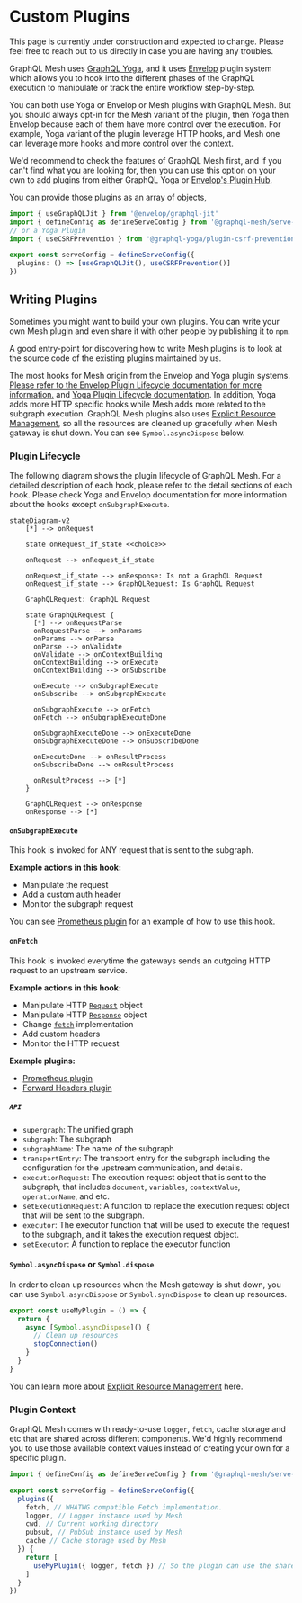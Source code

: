 
# Custom Plugins

<Callout>
  This page is currently under construction and expected to change. Please feel free to reach out to
  us directly in case you are having any troubles.
</Callout>

GraphQL Mesh uses
[GraphQL Yoga](https://the-guild.dev/graphql/yoga-server/docs/features/envelop-plugins), and it uses
[Envelop](https://the-guild.dev/graphql/envelop) plugin system which allows you to hook into the
different phases of the GraphQL execution to manipulate or track the entire workflow step-by-step.

<Callout>
You can both use Yoga or Envelop or Mesh plugins with GraphQL Mesh.
But you should always opt-in for the Mesh variant of the plugin, then Yoga then Envelop because each of them have more control over the execution.
For example, Yoga variant of the plugin leverage HTTP hooks, and Mesh one can leverage more hooks and more control over the context.

We'd recommend to check the features of GraphQL Mesh first, and if you can't find what you are
looking for, then you can use this option on your own to add plugins from either GraphQL Yoga or
[Envelop's Plugin Hub](https://the-guild.dev/graphql/envelop/plugins).

</Callout>

You can provide those plugins as an array of objects,

```ts filename="mesh.config.ts" {7}
import { useGraphQLJit } from '@envelop/graphql-jit'
import { defineConfig as defineServeConfig } from '@graphql-mesh/serve-cli'
// or a Yoga Plugin
import { useCSRFPrevention } from '@graphql-yoga/plugin-csrf-prevention'

export const serveConfig = defineServeConfig({
  plugins: () => [useGraphQLJit(), useCSRFPrevention()]
})
```

## Writing Plugins

Sometimes you might want to build your own plugins. You can write your own Mesh plugin and even
share it with other people by publishing it to `npm`.

<Callout>
  A good entry-point for discovering how to write Mesh plugins is to look at the source code of the
  existing plugins maintained by us.
</Callout>

The most hooks for Mesh origin from the Envelop and Yoga plugin systems.
[Please refer to the Envelop Plugin Lifecycle documentation for more information.](https://the-guild.dev/graphql/envelop/docs/plugins/lifecycle)
and
[Yoga Plugin Lifecycle documentation](https://the-guild.dev/graphql/yoga-server/docs/features/envelop-plugins).
In addition, Yoga adds more HTTP specific hooks while Mesh adds more related to the subgraph
execution. GraphQL Mesh plugins also uses
[Explicit Resource Management](https://www.typescriptlang.org/docs/handbook/release-notes/typescript-5-2.html),
so all the resources are cleaned up gracefully when Mesh gateway is shut down. You can see
`Symbol.asyncDispose` below.

### Plugin Lifecycle

The following diagram shows the plugin lifecycle of GraphQL Mesh. For a detailed description of each
hook, please refer to the detail sections of each hook. Please check Yoga and Envelop documentation
for more information about the hooks except `onSubgraphExecute`.

```mermaid
stateDiagram-v2
    [*] --> onRequest

    state onRequest_if_state <<choice>>

    onRequest --> onRequest_if_state

    onRequest_if_state --> onResponse: Is not a GraphQL Request
    onRequest_if_state --> GraphQLRequest: Is GraphQL Request

    GraphQLRequest: GraphQL Request

    state GraphQLRequest {
      [*] --> onRequestParse
      onRequestParse --> onParams
      onParams --> onParse
      onParse --> onValidate
      onValidate --> onContextBuilding
      onContextBuilding --> onExecute
      onContextBuilding --> onSubscribe

      onExecute --> onSubgraphExecute
      onSubscribe --> onSubgraphExecute

      onSubgraphExecute --> onFetch
      onFetch --> onSubgraphExecuteDone

      onSubgraphExecuteDone --> onExecuteDone
      onSubgraphExecuteDone --> onSubscribeDone

      onExecuteDone --> onResultProcess
      onSubscribeDone --> onResultProcess

      onResultProcess --> [*]
    }

    GraphQLRequest --> onResponse
    onResponse --> [*]

```

#### `onSubgraphExecute`

This hook is invoked for ANY request that is sent to the subgraph.

**Example actions in this hook:**

- Manipulate the request
- Add a custom auth header
- Monitor the subgraph request

You can see [Prometheus plugin](/v1/serve/plugins/monitoring-tracing/prometheus) for an example of
how to use this hook.

#### `onFetch`

This hook is invoked everytime the gateways sends an outgoing HTTP request to an upstream service.

**Example actions in this hook:**

- Manipulate HTTP [`Request`](https://developer.mozilla.org/en-US/docs/Web/API/Request) object
- Manipulate HTTP [`Response`](https://developer.mozilla.org/en-US/docs/Web/API/Response) object
- Change [`fetch`](https://developer.mozilla.org/en-US/docs/Web/API/Fetch_API) implementation
- Add custom headers
- Monitor the HTTP request

**Example plugins:**

- [Prometheus plugin](/v1/serve/plugins/monitoring-tracing/prometheus)
- [Forward Headers plugin](/v1/serve/plugins/auth/forward-headers)

##### `API`

- `supergraph`: The unified graph
- `subgraph`: The subgraph
- `subgraphName`: The name of the subgraph
- `transportEntry`: The transport entry for the subgraph including the configuration for the
  upstream communication, and details.
- `executionRequest`: The execution request object that is sent to the subgraph, that includes
  `document`, `variables`, `contextValue`, `operationName`, and etc.
- `setExecutionRequest`: A function to replace the execution request object that will be sent to the
  subgraph.
- `executor`: The executor function that will be used to execute the request to the subgraph, and it
  takes the execution request object.
- `setExecutor`: A function to replace the executor function

#### `Symbol.asyncDispose` or `Symbol.dispose`

In order to clean up resources when the Mesh gateway is shut down, you can use `Symbol.asyncDispose`
or `Symbol.syncDispose` to clean up resources.

```ts
export const useMyPlugin = () => {
  return {
    async [Symbol.asyncDispose]() {
      // Clean up resources
      stopConnection()
    }
  }
}
```

You can learn more about
[Explicit Resource Management](https://www.typescriptlang.org/docs/handbook/release-notes/typescript-5-2.html#using-declarations-and-explicit-resource-management)
here.

### Plugin Context

GraphQL Mesh comes with ready-to-use `logger`, `fetch`, cache storage and etc that are shared across
different components. We'd highly recommend you to use those available context values instead of
creating your own for a specific plugin.

```ts filename="mesh.config.ts"
import { defineConfig as defineServeConfig } from '@graphql-mesh/serve-cli'

export const serveConfig = defineServeConfig({
  plugins({
    fetch, // WHATWG compatible Fetch implementation.
    logger, // Logger instance used by Mesh
    cwd, // Current working directory
    pubsub, // PubSub instance used by Mesh
    cache // Cache storage used by Mesh
  }) {
    return [
      useMyPlugin({ logger, fetch }) // So the plugin can use the shared logger and fetch
    ]
  }
})
```

